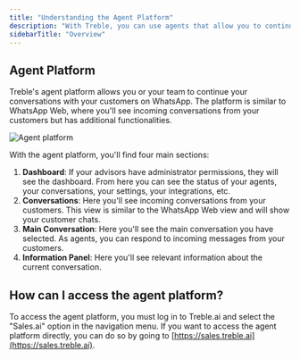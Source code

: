 ```yaml
---
title: "Understanding the Agent Platform"
description: "With Treble, you can use agents that allow you to continue your conversations with your customers on WhatsApp."
sidebarTitle: "Overview"
---
```


## Agent Platform

Treble's agent platform allows you or your team to continue your conversations with your customers on WhatsApp. The platform is similar to WhatsApp Web, where you'll see incoming conversations from your customers but has additional functionalities.

<img src="/images/agent-platform.png" alt="Agent platform" />

With the agent platform, you'll find four main sections:

1. **Dashboard**: If your advisors have administrator permissions, they will see the dashboard. From here you can see the status of your agents, your conversations, your settings, your integrations, etc.
2. **Conversations**: Here you'll see incoming conversations from your customers. This view is similar to the WhatsApp Web view and will show your customer chats.
3. **Main Conversation**: Here you'll see the main conversation you have selected. As agents, you can respond to incoming messages from your customers.
4. **Information Panel**: Here you'll see relevant information about the current conversation.

## How can I access the agent platform?

To access the agent platform, you must log in to Treble.ai and select the "Sales.ai" option in the navigation menu. If you want to access the agent platform directly, you can do so by going to [https://sales.treble.ai](https://sales.treble.ai). 